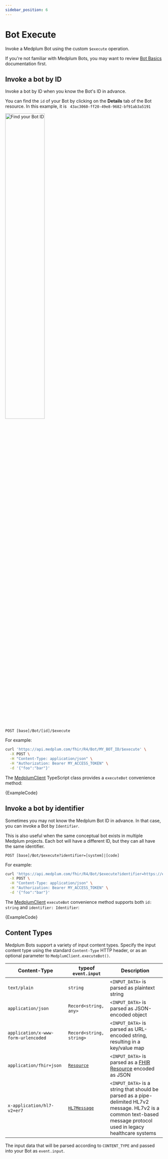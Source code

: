 ```yaml
---
sidebar_position: 6
---
```



# Bot Execute

Invoke a Medplum Bot using the custom `$execute` operation.

If you're not familiar with Medplum Bots, you may want to review [Bot Basics](/docs/bots/bot-basics) documentation first.

## Invoke a bot by ID

Invoke a bot by ID when you know the Bot's ID in advance.

You can find the `id` of your Bot by clicking on the **Details** tab of the Bot resource. In this example, it is ` 43ac3060-ff20-49e8-9682-bf91ab3a5191`

<img src="/img/app/bots/find_bot_id.png" width="50%" height="50%" alt="Find your Bot ID" title="Find your Bot ID" />

```
POST [base]/Bot/[id]/$execute
```

For example:

```bash
curl 'https://api.medplum.com/fhir/R4/Bot/MY_BOT_ID/$execute' \
  -X POST \
  -H "Content-Type: application/json" \
  -H "Authorization: Bearer MY_ACCESS_TOKEN" \
  -d '{"foo":"bar"}'
```

The [MedplumClient](/docs/sdk/classes/MedplumClient) TypeScript class provides a `executeBot` convenience method:

<MedplumCodeBlock language="ts" selectBlocks="execute-by-id" showLineNumbers>
  {ExampleCode}
</MedplumCodeBlock>

## Invoke a bot by identifier

Sometimes you may not know the Medplum Bot ID in advance. In that case, you can invoke a Bot by `Identifier`.

This is also useful when the same conceptual bot exists in multiple Medplum projects. Each bot will have a different ID, but they can all have the same identifier.

```
POST [base]/Bot/$execute?identifier=[system]|[code]
```

For example:

```bash
curl 'https://api.medplum.com/fhir/R4/Bot/$execute?identifier=https://example.com/bots|1234' \
  -X POST \
  -H "Content-Type: application/json" \
  -H "Authorization: Bearer MY_ACCESS_TOKEN" \
  -d '{"foo":"bar"}'
```

The [MedplumClient](/docs/sdk/classes/MedplumClient) `executeBot` convenience method supports both `id: string` and `identifier: Identifier`:

<MedplumCodeBlock language="ts" selectBlocks="execute-by-identifier" showLineNumbers>
  {ExampleCode}
</MedplumCodeBlock>

## Content Types

Medplum Bots support a variety of input content types. Specify the input content type using the standard `Content-Type` HTTP header, or as an optional parameter to `MedplumClient.executeBot()`.

| Content-Type                         | typeof `event.input`                         | Description                                                                                                                                                         |
| ------------------------------------ | -------------------------------------------- | ------------------------------------------------------------------------------------------------------------------------------------------------------------------- |
| `text/plain`                         | `string`                                     | `<INPUT_DATA>` is parsed as plaintext string                                                                                                                        |
| `application/json`                   | `Record<string, any>`                        | `<INPUT_DATA>` is parsed as JSON-encoded object                                                                                                                     |
| `application/x-www-form-urlencoded ` | `Record<string, string>`                     | `<INPUT_DATA>` is parsed as URL-encoded string, resulting in a key/value map                                                                                        |
| `application/fhir+json`              | [`Resource`](/docs/api/fhir/resources)       | `<INPUT_DATA>` is parsed as a [FHIR Resource](/docs/fhir-basics#resources) encoded as JSON                                                                          |
| `x-application/hl7-v2+er7`           | [`HL7Message`](/docs/sdk/classes/Hl7Message) | `<INPUT_DATA>` is a string that should be parsed as a pipe-delimited HL7v2 message. HL7v2 is a common text-based message protocol used in legacy healthcare systems |

The input data that will be parsed according to `CONTENT_TYPE` and passed into your Bot as `event.input`.
